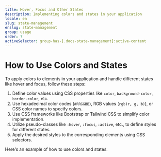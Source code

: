 ```yaml
---
title: Hover, Focus and Other States
description: Implementing colors and states in your application
locale: en
slug: state-management
enslug: state-management
group: usage
order: 7
activeSelector: group-has-[.docs-state-management]:active-content
---
```


# How to Use Colors and States

To apply colors to elements in your application and handle different states like hover and focus, follow these steps:

1. Define color values using CSS properties like `color`, `background-color`, `border-color`, etc.
2. Use hexadecimal color codes (`#RRGGBB`), RGB values (`rgb(r, g, b)`), or CSS color names to specify colors.
3. Use CSS frameworks like Bootstrap or Tailwind CSS to simplify color implementation.
4. Utilize pseudo-classes like `:hover`, `:focus`, `:active`, etc., to define styles for different states.
5. Apply the desired styles to the corresponding elements using CSS selectors.

Here's an example of how to use colors and states:
